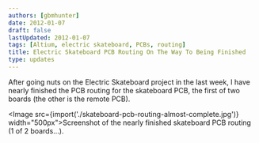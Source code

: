 ```yaml
---
authors: [gbmhunter]
date: 2012-01-07
draft: false
lastUpdated: 2012-01-07
tags: [Altium, electric skateboard, PCBs, routing]
title: Electric Skateboard PCB Routing On The Way To Being Finished
type: updates
---
```


After going nuts on the Electric Skateboard project in the last week, I have nearly finished the PCB routing for the skateboard PCB, the first of two boards (the other is the remote PCB).

<Image src={import('./skateboard-pcb-routing-almost-complete.jpg')} width="500px">Screenshot of the nearly finished skateboard PCB routing (1 of 2 boards...).</Image>
